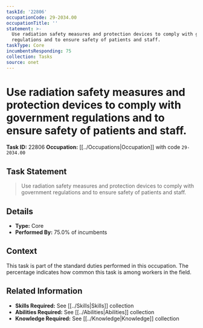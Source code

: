 ```yaml
---
taskId: '22806'
occupationCode: 29-2034.00
occupationTitle: ''
statement: >-
  Use radiation safety measures and protection devices to comply with government
  regulations and to ensure safety of patients and staff.
taskType: Core
incumbentsResponding: 75
collection: Tasks
source: onet
---
```

# Use radiation safety measures and protection devices to comply with government regulations and to ensure safety of patients and staff.

**Task ID:** 22806
**Occupation:** [[../Occupations|Occupation]] with code `29-2034.00`

## Task Statement

> Use radiation safety measures and protection devices to comply with government regulations and to ensure safety of patients and staff.

## Details

- **Type:** Core
- **Performed By:** 75.0% of incumbents

## Context

This task is part of the standard duties performed in this occupation. The percentage indicates how common this task is among workers in the field.

## Related Information

- **Skills Required:** See [[../Skills|Skills]] collection
- **Abilities Required:** See [[../Abilities|Abilities]] collection
- **Knowledge Required:** See [[../Knowledge|Knowledge]] collection
